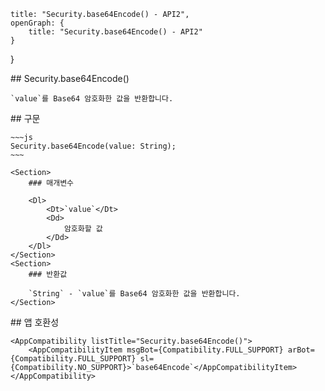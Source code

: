
    title: "Security.base64Encode() - API2",
    openGraph: {
        title: "Security.base64Encode() - API2"
    }
}

<Section>
    ## Security.base64Encode()

    `value`를 Base64 암호화한 값을 반환합니다.
</Section>
<Section>
    ## 구문

    ~~~js
    Security.base64Encode(value: String);
    ~~~

    <Section>
        ### 매개변수

        <Dl>
            <Dt>`value`</Dt>
            <Dd>
                암호화할 값
            </Dd>
        </Dl>
    </Section>
    <Section>
        ### 반환값

        `String` - `value`를 Base64 암호화한 값을 반환합니다.
    </Section>
</Section>
<Section>
    ## 앱 호환성

    <AppCompatibility listTitle="Security.base64Encode()">
        <AppCompatibilityItem msgBot={Compatibility.FULL_SUPPORT} arBot={Compatibility.FULL_SUPPORT} sl={Compatibility.NO_SUPPORT}>`base64Encode`</AppCompatibilityItem>
    </AppCompatibility>
</Section>